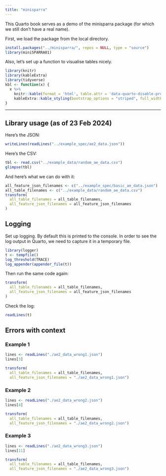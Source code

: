 ```yaml
---
title: "minisparra"
---
```


This Quarto book serves as a demo of the minisparra package (for which we still don't have a real name).

First, we load the package from the local directory.

```r
install.packages("../minisparra/", repos = NULL, type = "source")
library(miniSPARRA01)
```

Also, let's set up a function to visualise tables nicely.

```r
library(knitr)
library(kableExtra)
library(tidyverse)
kbl <- function(x) {
  x %>%
    knitr::kable(format = 'html', table.attr = 'data-quarto-disable-processing="true"') %>%
    kableExtra::kable_styling(bootstrap_options = "striped", full_width = FALSE)
}
```

---------

## Library usage (as of 23 Feb 2024)

Here's the JSON:

```r
writeLines(readLines("../example_spec/ae2_data.json"))
```

Here's the CSV:

```r
tbl <- read.csv("../example_data/random_ae_data.csv")
glimpse(tbl)
```

And here's what we can do with it:

```r
all_feature_json_filenames <- c("../example_spec/basic_ae_data.json")
all_table_filenames <- c("../example_data/random_ae_data.csv")
transform(
  all_table_filenames = all_table_filenames,
  all_feature_json_filenames = all_feature_json_filenames
)
```

## Logging

Set up logging.
By default this is printed to the console.
In order to see the log output in Quarto, we need to capture it in a temporary file.

```r
library(logger)
t <- tempfile()
log_threshold(TRACE)
log_appender(appender_file(t))
```

Then run the same code again:

```r
transform(
  all_table_filenames = all_table_filenames,
  all_feature_json_filenames = all_feature_json_filenames
)
```

Check the log:

```r
readLines(t)
```

## Errors with context

### Example 1

```r
lines <- readLines("./ae2_data_wrong1.json")
lines[3]
```

```r
transform(
  all_table_filenames = all_table_filenames,
  all_feature_json_filenames = "./ae2_data_wrong1.json")
```

### Example 2

```r
lines <- readLines("./ae2_data_wrong2.json")
lines[4]
```

```r
transform(
  all_table_filenames = all_table_filenames,
  all_feature_json_filenames = "./ae2_data_wrong2.json")
```

### Example 3

```r
lines <- readLines("./ae2_data_wrong3.json")
lines[11]
```

```r
transform(
  all_table_filenames = all_table_filenames,
  all_feature_json_filenames = "./ae2_data_wrong3.json")
```

